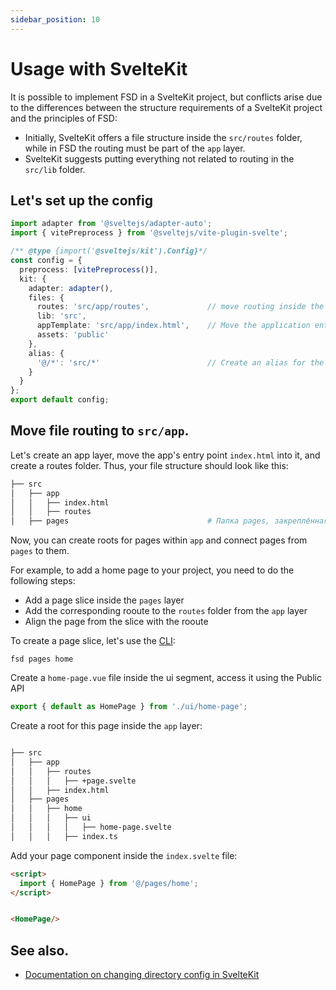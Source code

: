 ```yaml
---
sidebar_position: 10
---
```

# Usage with SvelteKit

It is possible to implement FSD in a SvelteKit project, but conflicts arise due to the differences between the structure requirements of a SvelteKit project and the principles of FSD:

- Initially, SvelteKit offers a file structure inside the `src/routes` folder, while in FSD the routing must be part of the `app` layer.
- SvelteKit suggests putting everything not related to routing in the `src/lib` folder.


## Let's set up the config

```ts title="svelte.config.ts"
import adapter from '@sveltejs/adapter-auto';
import { vitePreprocess } from '@sveltejs/vite-plugin-svelte';

/** @type {import('@sveltejs/kit').Config}*/
const config = {
  preprocess: [vitePreprocess()],
  kit: {
    adapter: adapter(),
    files: {
      routes: 'src/app/routes',             // move routing inside the app layer
      lib: 'src',
      appTemplate: 'src/app/index.html',    // Move the application entry point inside the app layer
      assets: 'public'
    },
    alias: {
      '@/*': 'src/*'                        // Create an alias for the src directory
    }
  }
};
export default config;
```

## Move file routing to `src/app`.

Let's create an app layer, move the app's entry point `index.html` into it, and create a routes folder.
Thus, your file structure should look like this:

```sh
├── src
│   ├── app
│   │   ├── index.html
│   │   ├── routes
│   ├── pages                               # Папка pages, закреплённая за FSD
```

Now, you can create roots for pages within `app` and connect pages from `pages` to them.

For example, to add a home page to your project, you need to do the following steps:
- Add a page slice inside the `pages` layer
- Add the corresponding rooute to the `routes` folder from the `app` layer
- Align the page from the slice with the rooute

To create a page slice, let's use the [CLI](https://github.com/feature-sliced/cli):

```shell
fsd pages home
```

Create a ``home-page.vue`` file inside the ui segment, access it using the Public API

```ts title="src/pages/home/index.ts"
export { default as HomePage } from './ui/home-page';
```

Create a root for this page inside the `app` layer:

```sh

├── src
│   ├── app
│   │   ├── routes
│   │   │   ├── +page.svelte
│   │   ├── index.html
│   ├── pages
│   │   ├── home
│   │   │   ├── ui
│   │   │   │   ├── home-page.svelte
│   │   │   ├── index.ts
```

Add your page component inside the `index.svelte` file:

```html title="src/app/routes/+page.svelte"
<script>
  import { HomePage } from '@/pages/home';
</script>


<HomePage/>
```

## See also.

- [Documentation on changing directory config in SvelteKit](https://kit.svelte.dev/docs/configuration#files)


